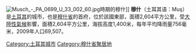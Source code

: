 [[File:Musch_-_PA_0699_U_33_002_60.jpg|thumb]]時期的穆什]]
'''穆什'''（土耳其语：Muş）是[[土耳其|土耳其]]的城市，也是[[穆什省|穆什省]]的首府，位於該國東部，面積2,604平方公里，受[[大陸性氣候|大陸性氣候]]影響，面積2,604平方公里，海拔高度1,400米，每年平均降雨量756毫米，2009年人口69,507。

{{Turkey-geo-stub}}
[[Category:土耳其城市|Category:土耳其城市]]
[[Category:穆什省聚居地|Category:穆什省聚居地]]